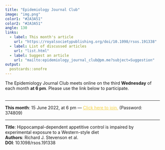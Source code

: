 ```yaml
---
title: "Epidemiology Journal Club"
image: "img.png"
color1: "#2A3A51"
color2: "#2A3A51"
angle: 130
links:
  - label: This month's article
    url: "https://royalsocietypublishing.org/doi/10.1098/rsos.191338"
  - label: List of discussed articles
    url: "list.html"
  - label: Suggest an article
    url: "mailto:epidemiology_journal_club@pm.me?subject=Suggestion"
output:
  postcards::onofre
---
```


The Epidemiology Journal Club meets online on the third **Wednesday** of each month **at 6 pm**.
Please use the link below to participate.
<br></br>
<hr color= "#f7dc6f">
**This month**: 15 June 2022, at 6 pm &mdash; <a href="https://bbb.rlp.net/b/heu-dmu-yno-4v0" style="color: #F4D03F">Click here to join.</a> (Password: 374809)
<hr color= "#f7dc6f">
**Title**:  Hippocampal-dependent appetitive control is impaired by experimental exposure to a Western-style diet      
**Authors**: Richard J. Stevenson et al.    
**DOI**: 10.1098/rsos.191338     

